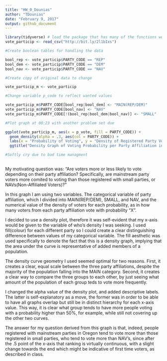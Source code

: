 ```yaml
---
title: "HW_0_Dounias"
author: "TDounias"
date: "February 9, 2017"
output: github_document
---
```


```r
library(tidyverse) # load the package that has many of the functions we need
vote_particip <- read_csv("http://bit.ly/2l1bIxs")

#Create boolean tables for handling the data

bool_rep <- vote_particip$PARTY_CODE == "REP"
bool_dem <- vote_particip$PARTY_CODE == "DEM"
bool_nav <- vote_particip$PARTY_CODE == "NAV"

#Create copy of original data to change

vote_particip_m <- vote_particip

#Change variable p_code to reflect wanted values

vote_particip_m$PARTY_CODE[bool_rep|bool_dem] <- "MAIN(REP/DEM)"
vote_particip_m$PARTY_CODE[bool_nav] <- "NAV"
vote_particip_m$PARTY_CODE[!(bool_rep|bool_dem|bool_nav)] <- "SMALL"

#Plot graph at 00:23 with another problem set due

ggplot(vote_particip_m, aes(x = p_vote, fill = PARTY_CODE)) +
  geom_density(alpha = .3, aes(col = PARTY_CODE)) +
  labs(x = "Probability of Voting", y = "Density of Registered Party Voters", fill = "Party Affiliation", col = "Party Affiliation") +
  ggtitle("Density Graph of Voting Probability per Party Affiliation in Oregon")

#Softly cry due to bad time managment
  
```


  My motivating question was: "Are voters more or less likely to vote depending on their party affiliation? Specifically, are mainstream party voters more comited to voting than those registered with small parties, or NAVs(Non-Affiliated Voters)?"
  
  In this graph I am using two variables. The categorical variable of party affiliation, which I divided into MAIN(REP/DEM), SMALL, and NAV, and the numerical value of the density of voters for each probability, as in how many voters from each party affiliation vote with probability "X". 
  
  I decided to use a density plot, therefore it was self-evident that my x-axis would be given to the variable of who's density I was seeking. I used fill(colour) for each different party so I could create a clear distinguishing difference between values of my categorical variable. The fill aesthetic was used specifically to denote the fact that this is a density graph, implying that the area under the curve is representative of added members of a population.
  
  The density curve geometry I used seemed optimal for two reasons. First, it creates a clear, equal scale between the three party affiliations, despite the majority of the population falling into the MAIN category. Second, it creates a clear way to compare the three groups to each other, by just seeing what amount of the population of each group teds to vote more frequently.
  
  I changed the alpha value of the density plot, and added descriptive labels. The latter is self-explanatory as a move, the former was in order to be able to have all graphs overlap but still be in distinct hierarchy for each x-axis value. This way, it is clear what group tends to have more people voting with a probability higher than 50%, for example, while still not covering up the other two curves.
  
  The answer for my question derived from this graph is that, indeed, people registered with mainstream parties in Oregon tend to vote more than those registered in small parties, who tend to vote more than NAV's, since after the .5 point of the x-axis that ranking is virtually continuous, with a slight change towards the end which might be indicative of first time voters, as described in class. 














